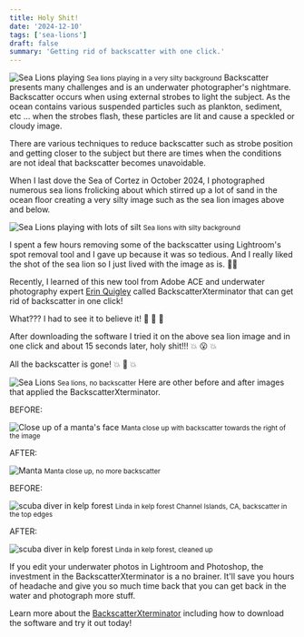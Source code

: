 ```yaml
---
title: Holy Shit!
date: '2024-12-10'
tags: ['sea-lions']
draft: false
summary: 'Getting rid of backscatter with one click.'
---
```


<Image
  src="/static/images/backscattter/hero.jpg"
  width={800}
  height={840}
  alt="Sea Lions playing"
/>
<small>Sea lions playing in a very silty background</small>
Backscatter presents many challenges and is an underwater photographer's nightmare. Backscatter
occurs when using external strobes to light the subject. As the ocean contains various suspended
particles such as plankton, sediment, etc ... when the strobes flash, these particles are lit and
cause a speckled or cloudy image.

There are various techniques to reduce backscatter such as strobe position and getting closer to the subject but there are times when the conditions are not ideal that backscatter becomes unavoidable.

When I last dove the Sea of Cortez in October 2024, I photographed numerous sea lions frolicking about which stirred up a lot of sand in the ocean floor creating a very silty image such as the sea lion images above and below.

<Image
  src="/static/images/backscattter/2024sea-lion-og.jpg"
  width={800}
  height={840}
  alt="Sea Lions playing with lots of silt"
/>
<small>Sea lions with silty background</small>

I spent a few hours removing some of the backscatter using Lightroom's spot removal tool and I gave up because it was so tedious. And I really liked the shot of the sea lion so I just lived with the image as is. 🤷‍♀️

Recently, I learned of this new tool from Adobe ACE and underwater photography expert [Erin Quigley](https://www.goaskerin.com/about/) called BackscatterXterminator that can get rid of backscatter in one click!

What??? I had to see it to believe it! 👀 👀 👀

After downloading the software I tried it on the above sea lion image and in one click and about 15 seconds later, holy shit!!! 💥 😮 💥

All the backscatter is gone! 💥 🤯 💥

<Image
  src="/static/images/backscattter/2024sea-lion-clean.jpg"
  width={800}
  height={840}
  alt="Sea Lions"
/>
<small>Sea lions, no backscatter</small>
Here are other before and after images that applied the BackscatterXterminator.

BEFORE:

<Image
  src="/static/images/backscattter/manta-og.jpg"
  width={800}
  height={840}
  alt="Close up of a manta's face"
/>
<small>Manta close up with backscatter towards the right of the image</small>

AFTER:

<Image src="/static/images/backscattter/manta-clean.jpg" width={800} height={840} alt="Manta" />
<small>Manta close up, no more backscatter</small>

BEFORE:

<Image
  src="/static/images/backscattter/linda-og.jpg"
  width={800}
  height={840}
  alt="scuba diver in kelp forest"
/>
<small>Linda in kelp forest Channel Islands, CA, backscatter in the top edges</small>

AFTER:

<Image
  src="/static/images/backscattter/linda-clean.jpg"
  width={800}
  height={840}
  alt="scuba diver in kelp forest"
/>
<small>Linda in kelp forest, cleaned up</small>

If you edit your underwater photos in Lightroom and Photoshop, the investment in the BackscatterXterminator is a no brainer. It'll save you hours of headache and give you so much time back that you can get back in the water and photograph more stuff.

Learn more about the [BackscatterXterminator](https://www.goaskerin.com/backscatterxterminator/) including how to download the software and try it out today!
